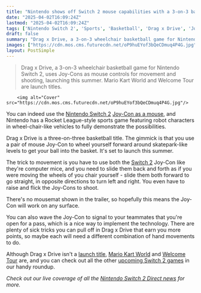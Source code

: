 ```yaml
---
title: "Nintendo shows off Switch 2 mouse capabilities with a 3-on-3 basketball game that's basically Rocket League with robot wheelchairs"
date: "2025-04-02T16:09:24Z"
lastmod: "2025-04-02T16:09:24Z"
tags: ['Nintendo Switch 2', 'Sports', 'Basketball', 'Drag x Drive', 'Joy-Con', 'Mouse Controls']
draft: false
summary: "Drag x Drive, a 3-on-3 wheelchair basketball game for Nintendo Switch 2, uses Joy-Cons as mouse controls for movement and shooting, launching this summer.  Mario Kart World and Welcome Tour are launch titles."
images: ["https://cdn.mos.cms.futurecdn.net/oP9huEYof3bQeCDmuq4P4G.jpg"]
layout: PostSimple
---
```

> Drag x Drive, a 3-on-3 wheelchair basketball game for Nintendo Switch 2, uses Joy-Cons as mouse controls for movement and shooting, launching this summer.  Mario Kart World and Welcome Tour are launch titles.


        <img alt="Cover" src="https://cdn.mos.cms.futurecdn.net/oP9huEYof3bQeCDmuq4P4G.jpg"/>
        
You can indeed use the [Nintendo Switch 2](https://www.gamesradar.com/nintendo-switch-2-guide/) [Joy-Con as a mouse](https://www.gamesradar.com/platforms/nintendo-switch-2/nintendo-confirms-that-nintendo-switch-2-joy-cons-will-have-mouse-controls-built-in/), and Nintendo has a Rocket League-style sports game featuring robot characters in wheel-chair-like vehicles to fully demonstrate the possibilities.

Drag x Drive is a three-on-three basketball title. The gimmick is that you use a pair of mouse Joy-Con to wheel yourself forward around skatepark-like levels to get your ball into the basket. It's set to launch this summer.

The trick to movement is you have to use both the [Switch 2](https://www.gamesradar.com/nintendo-switch-2-guide/) Joy-Con like they're computer mice, and you need to slide them back and forth as if you were moving the wheels of you chair yourself - slide them both forward to go straight, in opposite directions to turn left and right. You even have to raise and flick the Joy-Cons to shoot.

There's no mousemat shown in the trailer, so hopefully this means the Joy-Con will work on any surface.

You can also wave the Joy-Con to signal to your teammates that you're open for a pass, which is a nice way to implement the technology. There are plenty of sick tricks you can pull off in Drag x Drive that earn you more points, so maybe each will need a different combination of hand movements to do.

Although Drag x Drive isn't a [launch title](https://www.gamesradar.com/games/nintendo-switch-2-launch-games/), [Mario Kart World](https://www.gamesradar.com/games/racing/mario-kart-world-takes-the-racing-series-open-world-and-it-launches-day-one-exclusively-on-switch-2/) and [Welcome Tour](https://www.gamesradar.com/platforms/nintendo-switch-2/nintendo-switch-2-will-launch-with-welcome-tour-nintendos-answer-to-astros-playroom-but-youll-have-to-pay-for-it/) are, and you can check out all the other [upcoming Switch 2 games](https://www.gamesradar.com/upcoming-switch-2-games/) in our handy roundup.

*Check out our live coverage of all the *[<em>Nintendo Switch 2 Direct news</em>](https://www.gamesradar.com/news/live/nintendo-switch-2-direct-news-live-april-2-announcements/)* for more.*
        